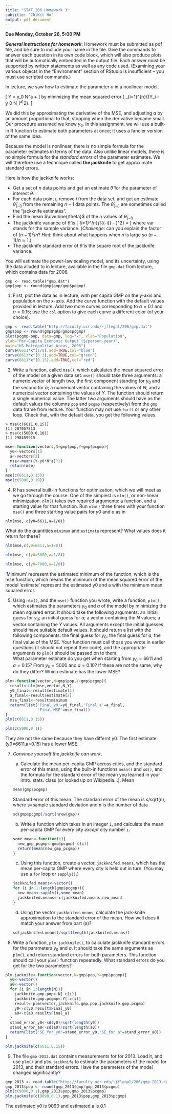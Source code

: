 ---
title: "STAT 206 Homework 3"
subtitle: 'ChiKit Ho'
output: pdf_document
---

**Due Monday, October 26, 5:00 PM**

***General instructions for homework***: Homework must be submitted as pdf file, and be sure to include your name in the file.  Give the commands to answer each question in its own code block, which will also produce plots that will be automatically embedded in the output file. Each answer must be supported by written statements as well as any code used.  (Examining your various objects in the "Environment" section of RStudio is insufficient -- you must use scripted commands.)

In lecture, we saw how to estimate the parameter $a$ in a nonlinear model,

\[
 Y = y_0 N^a + \mathrm{noise}
\]
by minimizing the mean squared error
\[
 \frac{1}{n}\sum_{i=1}^{n}{(Y_i - y_0 N_i^a)^2}.
\]

We did this by approximating the derivative of the MSE, and adjusting $a$ by an amount proportional to that, stopping when the derivative became small.  Our procedure assumed we knew $y_0$.  In this assignment, we will use a built-in R function to estimate both parameters at once; it uses a fancier version of the same idea.

Because the model is nonlinear, there is no simple formula for the parameter estimates in terms of the data.  Also unlike linear models, there is no simple formula for the _standard errors_ of the parameter estimates.  We will therefore use a technique called **the jackknife** to get approximate standard errors.

Here is how the jackknife works:

* Get a set of $n$ data points and get an estimate $\hat{\theta}$ for the  parameter of interest $\theta$.
* For each data point $i$, remove $i$ from the data set, and get an  estimate $\hat{\theta}_{(-i)}$ from the remaining $n-1$ data points.  The $\hat{\theta}_{(-i)}$ are sometimes called the "jackknife estimates".
* Find the mean $\overline{\theta}$ of the $n$ values of $\hat{\theta}_{(-i)}$
* The jackknife variance of $\hat{\theta}$ is
  \[
  \frac{n-1}{n}\sum_{i=1}^{n}{(\hat{\theta}_{(-i)} - \overline{\theta})^2} = \frac{(n-1)^2}{n}\mathrm{var}{[\hat{\theta}_{(-i)}]}
  \]
where $\mathrm{var}$ stands for the sample variance.  (_Challenge_: can you explain the factor of $(n-1)^2/n$?  _Hint_: think about what happens when $n$ is large so $(n-1)/n \approx 1$.)
* The jackknife standard error of $\hat{\theta}$ is the square root of the jackknife variance.
  
You will estimate the power-law scaling model, and its uncertainty, using the data alluded to in lecture, available in the file `gmp.dat` from lecture, which contains data for 2006.
```
gmp <- read.table("gmp.dat")
gmp$pop <- round(gmp$gmp/gmp$pcgmp)
```

1. First, plot the data as in lecture, with per capita GMP on the y-axis and population on the x-axis. Add the curve function with the default values provided in lecture. Add two more curves corresponding to $a=0.1$ and $a=0.15$; use the `col` option to give each curve a different color (of your choice).
```{r}
gmp <- read.table("http://faculty.ucr.edu/~jflegal/206/gmp.dat")
gmp$pop <- round(gmp$gmp/gmp$pcgmp)
plot(pcgmp~pop, data=gmp, log="x", xlab="Population",
ylab="Per-Capita Economic Output ($/person-year)",
main="US Metropolitan Areas, 2006")
curve(6611*x^(1/8),add=TRUE,col="blue")
curve(6611*x^(0.1),add=TRUE,col="green")
curve(6611*x^(0.15),add=TRUE,col="red")
```

2. Write a function, called `mse()`, which calculates the mean squared error of the model on a given data set. `mse()` should take three arguments: a numeric vector of length two, the first component standing for $y_0$ and the second for $a$; a numerical vector containing the values of $N$; and a numerical vector containing the values of $Y$.  The function should return a single numerical value. The latter two arguments should have as the default values the columns `pop` and `pcgmp` (respectively) from the `gmp` data frame from lecture.  Your function may not use `for()` or any other loop. Check that, with the default data, you get the following values.
```
> mse(c(6611,0.15))
[1] 207057513
> mse(c(5000,0.10))
[1] 298459915
```

```{r}
mse<-function(vectors,N=gmp$pop,Y=gmp$pcgmp){
  y0<-vectors[1]
  a<-vectors[2]
  mse<-mean((Y-y0*N^a)^2)
  return(mse)
}
mse(c(6611,0.15))
mse(c(5000,0.10))
```

4. R has several built-in functions for optimization, which we will meet as we go through the course.  One of the simplest is `nlm()`, or non-linear minimization. `nlm()` takes two required arguments: a function, and a starting value for that function. Run `nlm()` three times with your function `mse()` and three starting value pairs for $y0$ and $a$ as in
```
nlm(mse, c(y0=6611,a=1/8))
```
What do the quantities `minimum` and `estimate` represent? What values does it return for these?
```{r message=FALSE,warning=FALSE}
nlm(mse,c(y0=6611,a=1/8))
```
```{r message=FALSE,warning=FALSE}
nlm(mse, c(y0=5000,a=1/8))
```
```{r message=FALSE,warning=FALSE}
nlm(mse, c(y0=7000,a=1/8))
```
'Minimum' represent the estimated minimum of the function, which is the mse function,
which means the minimum of the mean squared error of the model
'estimate' represent the estimated y0 and a with the minimum mean squared error.

5. Using `nlm()`, and the `mse()` function you wrote, write a function, `plm()`, which estimates the parameters $y_0$ and $a$ of the model by minimizing the mean squared error.  It should take the following arguments: an initial guess for $y_0$; an initial guess for $a$; a vector containing the $N$ values; a vector containing the $Y$ values.  All arguments except the initial guesses should have suitable default values.  It should return a list with the following components: the final guess for $y_0$; the final guess for $a$; the final value of the MSE.  Your function must call those you wrote in earlier questions (it should not repeat their code), and the appropriate arguments to `plm()` should be passed on to them.  
What parameter estimate do you get when starting from $y_0 = 6611$ and $a = 0.15$?  From $y_0 = 5000$ and $a = 0.10$?  If these are not the same, why do they differ?  Which estimate has the lower MSE?  

```{r}
plm<-function(vector,N=gmp$pop,Y=gmp$pcgmp){
  result<-nlm(mse,vector,N,Y)
  y0_final<-result$estimate[1]
  a_final<-result$estimate[2]
  mse_final<-result$minimum
  return(list('Final_y0'=y0_final,'Final_a'=a_final,
              'Final_MSE'=mse_final))
}
plm(c(6611,0.15))
```
```{r message=FALSE,warning=FALSE}
plm(c(5000,0.1))
```

They are not the same because they have differnt y0. The first estimate (y0=6611,a=0.15) has a lower MSE.

7. _Convince yourself the jackknife can work_.
    a. Calculate the mean per-capita GMP across cities, and the standard error of this mean, using the built-in functions `mean()` and `sd()`, and the formula for the standard error of the mean you learned in your intro. stats. class (or looked up on Wikipedia...).
Mean
```{r}
mean(gmp$pcgmp)
```
Standard error of this mean. The standard error of the mean is s/sqrt(n), 
where s=sample standard deviation and n is the number of data
```{r}
sd(gmp$pcgmp)/sqrt(nrow(gmp))
```
    b. Write a function which takes in an integer `i`, and calculate the mean per-capita GMP for every 
    city _except_ city number `i`.
```{r}
some_mean<-function(i){
  new_gmp_pcgmp<-gmp$pcgmp[-c(i)]
  return(mean(new_gmp_pcgmp))
}
```
    c. Using this function, create a vector, `jackknifed.means`, which has the mean per-capita GMP 
    where every city is held out in turn.  (You may use a `for` loop or `sapply()`.)
```{r}
jackknifed.means<-vector()
for (i in 1:length(gmp$pcgmp)){
  new_mean<-sapply(i,some_mean)
  jackknifed.means<-c(jackknifed.means,new_mean)
}
```
    d. Using the vector `jackknifed.means`, calculate the jack-knife approximation to the standard error 
    of the mean.  How well does it match your answer from part (a)?
```{r}
sd(jackknifed.means)/sqrt(length(jackknifed.means))
```

8. Write a function, `plm.jackknife()`, to calculate jackknife standard errors for the parameters $y_0$ and $a$.  It should take the same arguments as `plm()`, and return standard errors for both parameters.  This function should call your `plm()` function repeatedly.  What standard errors do you get for the two parameters?
```{r message=FALSE,warning=FALSE}
plm.jacknife<-function(vector,N=gmp$pop,Y=gmp$pcgmp){
  y0<-vector()
  a0<-vector()
  for (i in 1:length(N)){
    jackknife.gmp.pop<-N[-c(i)]
    jackknife.gmp.pcgmp<-Y[-c(i)]
    result<-plm(vector,jackknife.gmp.pop,jackknife.gmp.pcgmp)
    y0<-c(y0,result$Final_y0)
    a0<-c(a0,result$Final_a)
  }
  stand_error_y0<-sd(y0)/sqrt(length(y0))
  stand_error_a0<-sd(a0)/sqrt(length(a0))
  return(list("SE_for_y0"=stand_error_y0,"SE_for_a"=stand_error_a0))
}
```

```{r ,warning=FALSE}
plm.jacknife(c(6611,0.15))
```

9. The file `gmp-2013.dat` contains measurements for for 2013.  Load it, and use `plm()` and `plm.jackknife` to estimate the parameters of the model for 2013, and their standard errors.  Have the parameters of the model changed significantly?

```{r message=FALSE,warning=FALSE}
gmp_2013 <- read.table("http://faculty.ucr.edu/~jflegal/206/gmp-2013.dat")
gmp_2013$pop <- round(gmp_2013$gmp/gmp_2013$pcgmp)
plm(c(9090,0.1),gmp_2013$pop,gmp_2013$pcgmp)
plm.jacknife(c(9090,0.1),gmp_2013$pop,gmp_2013$pcgmp)
```
The estimated y0 is 9090 and estimated a is 0.1